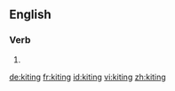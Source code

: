 ==English==

===Verb===
{{head|en|present participle}}

# {{present participle of|kite|lang=en}}

[[de:kiting]]
[[fr:kiting]]
[[id:kiting]]
[[vi:kiting]]
[[zh:kiting]]